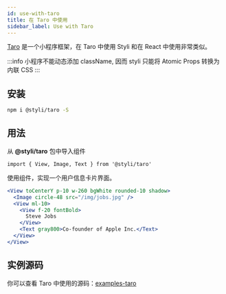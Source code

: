 ```yaml
---
id: use-with-taro
title: 在 Taro 中使用
sidebar_label: Use with Taro
---
```


[Taro](https://taro-docs.jd.com/taro/docs/README/index.html) 是一个小程序框架，在 Taro 中使用 Styli 和在 React 中使用非常类似。

:::info
小程序不能动态添加 className, 因而 styli 只能将 Atomic Props 转换为内联 CSS
:::

## 安装

```bash
npm i @styli/taro -S
```

## 用法

从 **@styli/taro** 包中导入组件

```tsx
import { View, Image, Text } from '@styli/taro'
```

使用组件，实现一个用户信息卡片界面。

```jsx live
<View toCenterY p-10 w-260 bgWhite rounded-10 shadow>
  <Image circle-48 src="/img/jobs.jpg" />
  <View ml-10>
    <View f-20 fontBold>
      Steve Jobs
    </View>
    <Text gray800>Co-founder of Apple Inc.</Text>
  </View>
</View>
```

## 实例源码

你可以查看 Taro 中使用的源码：[examples-taro](https://github.com/forsigner/styli/tree/master/examples/example-taro)
